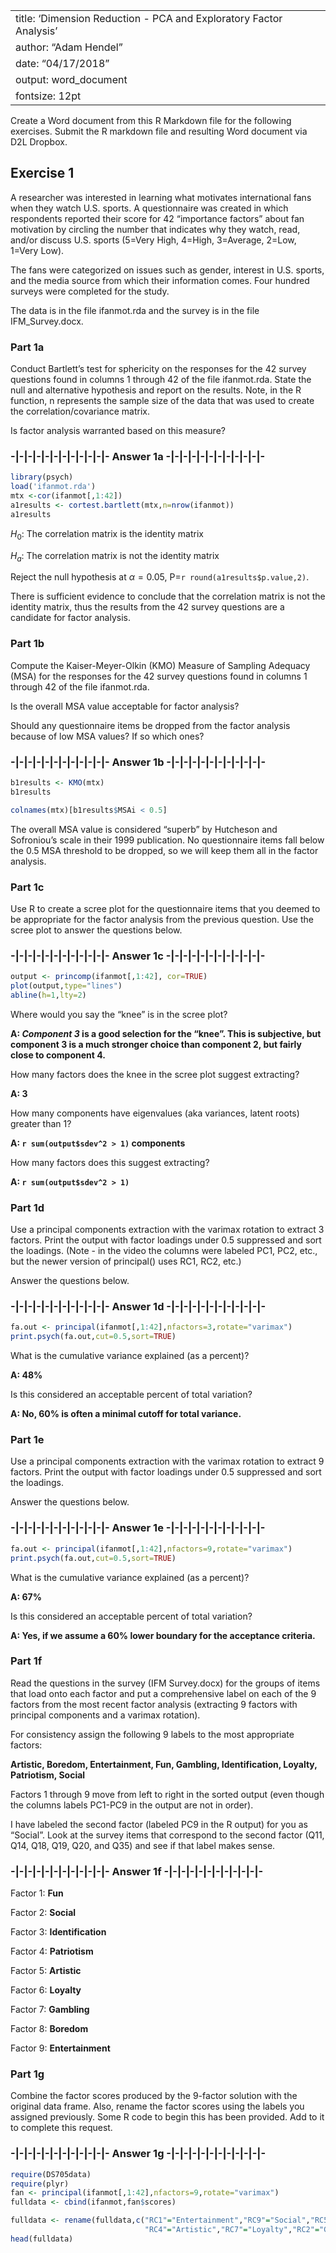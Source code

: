 
---
title: 'Dimension Reduction - PCA and Exploratory Factor Analysis'
author: "Adam Hendel"
date: "04/17/2018"
output: word_document
fontsize: 12pt
---

Create a Word document from this R Markdown file for the following exercises.  Submit the R markdown file and resulting Word document via D2L Dropbox.   

## Exercise 1

A researcher was interested in learning what motivates international fans when they watch U.S. sports.  A questionnaire was created in which respondents reported their score for 42 "importance factors" about fan motivation by circling the number that indicates why they watch, read, and/or discuss U.S. sports (5=Very High, 4=High, 3=Average, 2=Low, 1=Very Low).   

The fans were categorized on issues such as gender, interest in U.S. sports, and the media source from which their information comes.  Four hundred surveys were completed for the study.

The data is in the file ifanmot.rda and the survey is in the file IFM_Survey.docx.

### Part 1a

Conduct Bartlett's test for sphericity on the responses for the 42 survey questions found in columns 1 through 42 of the file ifanmot.rda.  State the null and alternative hypothesis and report on the results.  Note, in the R function, n represents the sample size of the data that was used to create the correlation/covariance matrix.

Is factor analysis warranted based on this measure?

### -|-|-|-|-|-|-|-|-|-|-|- Answer 1a -|-|-|-|-|-|-|-|-|-|-|-

```r
library(psych)
load('ifanmot.rda')
mtx <-cor(ifanmot[,1:42])
a1results <- cortest.bartlett(mtx,n=nrow(ifanmot))
a1results
```

$H_0$: The correlation matrix is the identity matrix

$H_a$: The correlation matrix is not the identity matrix

Reject the null hypothesis at  $\alpha = 0.05$, P=`r round(a1results$p.value,2)`.

There is sufficient evidence to conclude that the correlation matrix is not the identity matrix, thus the results from the 42 survey questions are a candidate for factor analysis.

### Part 1b

Compute the Kaiser-Meyer-Olkin (KMO) Measure of Sampling Adequacy (MSA) for the responses for the 42 survey questions found in columns 1 through 42 of the file ifanmot.rda.  

Is the overall MSA value acceptable for factor analysis?

Should any questionnaire items be dropped from the factor analysis because of low MSA values?  If so which ones?

### -|-|-|-|-|-|-|-|-|-|-|- Answer 1b -|-|-|-|-|-|-|-|-|-|-|-

```r
b1results <- KMO(mtx)
b1results

colnames(mtx)[b1results$MSAi < 0.5]
```

The overall MSA value is considered "superb" by Hutcheson and Sofroniou's scale in their 1999 publication. No questionnaire items fall below the 0.5 MSA threshold to be dropped, so we will keep them all in the factor analysis.

### Part 1c  

Use R to create a scree plot for the questionnaire items that you deemed to be appropriate for the factor analysis from the previous question.  Use the scree plot to answer the questions below.

### -|-|-|-|-|-|-|-|-|-|-|- Answer 1c -|-|-|-|-|-|-|-|-|-|-|-

```r

output <- princomp(ifanmot[,1:42], cor=TRUE)
plot(output,type="lines") 
abline(h=1,lty=2) 

```

Where would you say the "knee" is in the scree plot?

**A: *Component 3* is a good selection for the "knee". This is subjective, but component 3 is a much stronger choice than component 2, but fairly close to component 4.**

How many factors does the knee in the scree plot suggest extracting?

**A: 3**

How many components have eigenvalues (aka variances, latent roots) greater than 1?

**A: `r sum(output$sdev^2 > 1)` components**

How many factors does this suggest extracting?

**A: `r sum(output$sdev^2 > 1)`**

### Part 1d

Use a principal components extraction with the varimax rotation to extract 3 factors.  Print the output with factor loadings under 0.5 suppressed and sort the loadings.  (Note - in the video the columns were labeled PC1, PC2, etc., but the newer version of principal() uses RC1, RC2, etc.)

Answer the questions below.

### -|-|-|-|-|-|-|-|-|-|-|- Answer 1d -|-|-|-|-|-|-|-|-|-|-|-

```r
fa.out <- principal(ifanmot[,1:42],nfactors=3,rotate="varimax")
print.psych(fa.out,cut=0.5,sort=TRUE)
```

What is the cumulative variance explained (as a percent)?  

**A: 48%**

Is this considered an acceptable percent of total variation?

**A: No, 60% is often a minimal cutoff for total variance.**

### Part 1e

Use a principal components extraction with the varimax rotation to extract 9 factors.  Print the output with factor loadings under 0.5 suppressed and sort the loadings.

Answer the questions below.

### -|-|-|-|-|-|-|-|-|-|-|- Answer 1e -|-|-|-|-|-|-|-|-|-|-|-

```r
fa.out <- principal(ifanmot[,1:42],nfactors=9,rotate="varimax")
print.psych(fa.out,cut=0.5,sort=TRUE)
```

What is the cumulative variance explained (as a percent)?

**A: 67%**

Is this considered an acceptable percent of total variation?

**A: Yes, if we assume a 60% lower boundary for the acceptance criteria.**

### Part 1f

Read the questions in the survey (IFM Survey.docx) for the groups of items that load onto each factor and put a comprehensive label on each of the 9 factors from the most recent factor analysis (extracting 9 factors with principal components and a varimax rotation).

For consistency assign the following 9 labels to the most appropriate factors:

**Artistic, Boredom, Entertainment, Fun, Gambling, Identification, Loyalty, Patriotism, Social**

Factors 1 through 9 move from left to right in the sorted output (even though the columns labels PC1-PC9 in the output are not in order). 

I have labeled the second factor (labeled PC9 in the R output) for you as "Social". Look at the survey items that correspond to the second factor (Q11, Q14, Q18, Q19, Q20, and Q35) and see if that label makes sense.

### -|-|-|-|-|-|-|-|-|-|-|- Answer 1f -|-|-|-|-|-|-|-|-|-|-|-

Factor 1: **Fun**

Factor 2: **Social**

Factor 3: **Identification**

Factor 4: **Patriotism**

Factor 5: **Artistic**

Factor 6: **Loyalty**

Factor 7: **Gambling**

Factor 8: **Boredom**

Factor 9: **Entertainment**

### Part 1g
    
Combine the factor scores produced by the 9-factor solution with the original data frame.  Also, rename the factor scores using the labels you assigned previously.  Some R code to begin this has been provided.  Add to it to complete this request.
    
### -|-|-|-|-|-|-|-|-|-|-|- Answer 1g -|-|-|-|-|-|-|-|-|-|-|-

```r
require(DS705data)
require(plyr)
fan <- principal(ifanmot[,1:42],nfactors=9,rotate="varimax")
fulldata <- cbind(ifanmot,fan$scores)

fulldata <- rename(fulldata,c("RC1"="Entertainment","RC9"="Social","RC5"="Identification","RC3"="Patriotism",
                              "RC4"="Artistic","RC7"="Loyalty","RC2"="Gambling","RC6"="Boredom","RC8"="Fun"))
head(fulldata)
```


